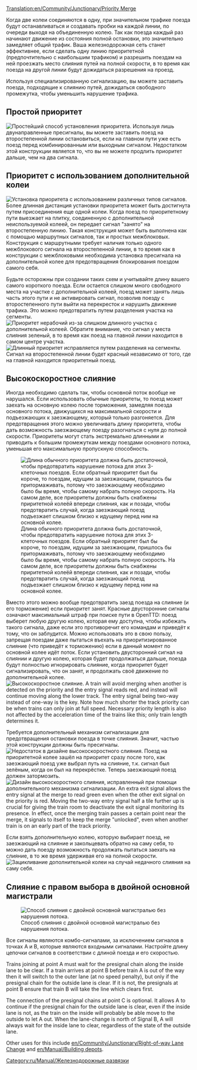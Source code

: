 [[Translation:en/Community/Junctionary/Priority Merge]]
{{ru/Перевод|Priority Merge|50}}

{{ru/Community/Junctionary/Меню развязки}}
Когда две колеи соединяются в одну, при значительном трафике поезда будут останавливаться и создавать пробки на каждой линии, по очереди выходя на объединенную колею. Так как поезда каждый раз начинают движение из состояния полной остановки, это значительно замедляет общий трафик. Ваша железнодорожная сеть станет эффективнее, если сделать одну линию приоритетной (предпочтительно с наибольшим трафиком) и разрешить поездам на ней проезжать место слияния путей на полной скорости, в то время как поезда на другой линии будут дожидаться разрешения на проезд.

Используя специализированную сигнализацию, вы можете заставить поезда, подходящие к слиянию путей, дожидаться свободного промежутка, чтобы уменьшить нарушение трафика.

==Простой приоритет==
[[File:en/Community/Junctionary/Basic priority.png|none|frame|Простейший способ установления приоритета.]]
Используя лишь двунаправленные пресигналы, вы можете заставить поезд на второстепенной линии остановиться, если на главном пути уже есть поезд перед комбинированным или выходным сигналом. Недостатком этой конструкции является то, что вы не можете продлить приоритет дальше, чем на два сигнала.

==Приоритет с использованием дополнительной колеи==
[[File:en/Community/Junctionary/Priority merges.png|none|frame|Установка приоритета с использованием различных типов сигналов.]]
Более длинная дистанция установки приоритета может быть достигнута путем присоединения еще одной колеи. Когда поезд по приоритетному пути выезжает на плитку, соединенную с дополнительной неиспользуемой колеей, он передает сигнал "занято" на второстепенную линию. Такая конструкция может быть выполнена как с помощью маршрутных сигналов, так и простых межблоковых. Конструкция с маршрутными требует наличия только одного межблокового сигнала на второстепенной линии, в то время как в конструкции с межблоковыми необходима установка пресигнала на дополнительной колее для предотвращения блокирования поездом самого себя.

Будьте осторожны при создании таких схем и учитывайте длину вашего самого короткого поезда. Если остается слишком много свободного места на участке с дополнительной колеей, поезд может занять лишь часть этого пути и не активировать сигнал, позволив поезду с второстепенного пути выйти на перекресток и нарушить движение трафика. Это можно предотвратить путем разделения участка на сегменты.
[[File:en/Community/Junctionary/Flawed priority.png|none|frame|Приоритет нерабочий из-за слишком длинного участка с дополнительной колеей. Обратите внимание, что сигнал у места слияния зеленый, в то время как поезд на главной линии находится в самом центре участка.]]
[[File:en/Community/Junctionary/Fixed priority.png|none|frame|Длинный приоритет исправляется путем разделения на сегменты. Сигнал на второстепенной линии будет красный независимо от того, где на главной находится приоритетный поезд.]]

==Высокоскоростное слияние==
Иногда необходимо сделать так, чтобы основной поток вообще не нарушался. Если использовать обычные приоритеты, то поезд может заехать на основную колею после торможения, замедляя поезда основного потока, движущихся на максимальной скорости и подъезжающих к заезжающему, который только разгоняется. Для предотвращения этого можно увеличивать длину приоритета, чтобы дать возможность заезжающему поезду разогнаться с нуля до полной скорости. Приоритеты могут стать экстремально длинными и приводить к большим промежуткам между поездами основного потока, уменьшая его максимальную пропускную способность.

[[File:en/Community/Junctionary/Full-length priority.png|none|frame|Длина обычного приоритета должна быть достаточной, чтобы предотвратить нарушение потока для этих 3-клеточных поездов. Если обратный приоритет был бы короче, то поездам, идущим за заезжающим, пришлось бы притормаживать, потому что заезжающему необходимо было бы время, чтобы самому набрать полную скорость. На самом деле, все приоритеты должны быть снабжены приритетной колеёй впереди слияния, как и позади, чтобы предотвратить случай, когда заезжающий поезд подъезжает слишком близко к идущему перед ним на основной колее.]]


Вместо этого можно вообще предотвратить заезд поезда на слияние (и его торможение) если приоритет занят. Красные двусторонние сигналы означают максимальный штраф при поиске пути в OpenTTD: поезд выберет любую другую колею, которая ему доступна, чтобы избежать такого сигнала, даже если это противоречит его командам и приведёт к тому, что он заблудится. Можно использовать это в свою пользу, запрещая поездам даже пытаться въехать на приоритизированное слияние (что приведёт к торможению) если в данный момент по основной колее идёт поток. Если установить двусторонний сигнал на слиянии и другую колею, которая будет продолжаться дальше, поезда будут полностью игнорировать слияние, когда приоритет будет сигнализировать, что он занят, и продолжать своё движение по дополнительной колее.
[[File:en/Community/Junctionary/High-speed merge.png|none|frame|Высокоскоростное слияние.  A train will avoid merging when another is detected on the priority and the entry signal reads red, and instead will continue moving along the lower track.  The entry signal being two-way instead of one-way is the key.  Note how much shorter the track priority can be when trains can only join at full speed.  Necessary priority length is also not affected by the acceleration time of the trains like this; only train length determines it.]]

Требуется дополнительный механизм сигнализации для предотвращения остановки поезда в точке слияния. Значит, частью этой конструкции должны быть пресигналы.
[[File:en/Community/Junctionary/High-speed merge flaw.png|none|frame|Недостаток в дизайне высокоскоростного слияния. Поезд на приоритетной колее зашёл на приоритет сразу после того, как заезжающий поезд уже выбрал путь на слияние, т.к. сигнал был зелёным, когда он был на перекрёстке. Теперь заезжающий поезд должен затормозить.]]
[[File:en/Community/Junctionary/High-speed merge fix.png|none|frame|Дизайн высокоскоростного слияния, исправленный при помощи дополнительного механизма сигнализации.  An extra exit signal allows the entry signal at the merge to read green even when the other exit signal on the priority is red.  Moving the two-way entry signal half a tile further up is crucial for giving the train room to deactivate the exit signal monitoring its presence.  In effect, once the merging train passes a certain point near the merge, it signals to itself to keep the merge "unlocked", even when another train is on an early part of the track priority.]]

Если взять дополнительную колею, которую выбирает поезд, не заезжающий на слияние и закольцевать обратно на саму себя, то можно дать поезду возможность продолжать пытаться заехать на слияние, в то же время удерживая его на полной скорости.
[[File:en/Community/Junctionary/High-speed merge loop.png|none|frame|Зацикливание дополнительной колеи на случай недачного слияния на саму себя.]]

==Слияние с правом выбора в двойной основной магистрали==
[[File:en/Community/Junctionary/Rightofwaymerge.png|none|frame|Способ слияния с двойной основной магистралью без нарушения потока.]]

Все сигналы являются комбо-сигналами, за исключением сигналов в точках A и B, которые являются входными сигналами. Настройте длину цепочки сигналов в соответствии с длиной поезда и его скоростью.

Trains joining at point A must wait for the presignal chain along the inside lane to be clear. If a train arrives at point B before train A is out of the way then it will switch to the outer lane (at no speed penalty), but only if the presignal chain for the outside lane is clear. If it is not, the presignals at point B ensure that train B will take the line which clears first.

The connection of the presignal chains at point C is optional. It allows A to continue if the presignal chain for the outside lane is clear, even if the inside lane is not, as the train on the inside will probably be able move to the outside to let A out. When the lane-change is north of Signal B, A will always wait for the inside lane to clear, regardless of the state of the outside lane.

Other uses for this include [[en/Community/Junctionary/Right-of-way Lane Change]] and [[en/Manual/Building depots]].

[[Category:ru/Manual/Железнодорожные развязки]]